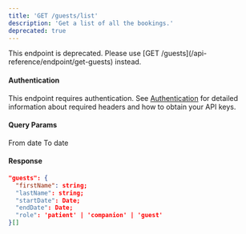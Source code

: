 ```yaml
---
title: 'GET /guests/list'
description: 'Get a list of all the bookings.'
deprecated: true
---
```


<Warning>
	This endpoint is deprecated. Please use [GET
	/guests](/api-reference/endpoint/get-guests) instead.
</Warning>

#### Authentication

This endpoint requires authentication. See [Authentication](/api-reference/authentication) for detailed information about required headers and how to obtain your API keys.

#### Query Params

<ParamField path="start" type="Date" required>
	From date
</ParamField>

<ParamField path="end" type="Date" required>
	To date
</ParamField>

#### Response

```json
"guests": {
  "firstName": string;
  "lastName": string;
  "startDate": Date;
  "endDate": Date;
  "role": 'patient' | 'companion' | 'guest'
}[]
```
